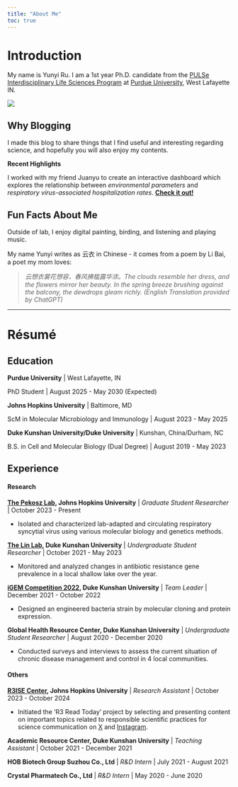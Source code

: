 ```yaml
---
title: "About Me"
toc: true
---
```


# Introduction

My name is Yunyi Ru. I am a 1st year Ph.D. candidate from the [PULSe Interdisciplinary Life Sciences Program](https://www.purdue.edu/gradschool/pulse/) at [Purdue University](https://www.purdue.edu/), West Lafayette IN. 

::: column-margin
![](figs/profilepic.JPG)
:::

## Why Blogging

I made this blog to share things that I find useful and interesting regarding science, and hopefully you will also enjoy my contents.

::: column-margin
**Recent Highlights**

I worked with my friend Juanyu to create an interactive dashboard which explores the relationship between *environmental parameters* and *respiratory virus-associated hospitalization rates*. [**Check it out!**](https://yunyi-ru.github.io/quarto-blog/projects/RESPweather_dashboard/)
:::

## Fun Facts About Me

Outside of lab, I enjoy digital painting, birding, and listening and playing music.

My name Yunyi writes as 云衣 in Chinese - it comes from a poem by Li Bai, a poet my mom loves:

> *云想衣裳花想容，春风拂槛露华浓。The clouds resemble her dress, and the flowers mirror her beauty. In the spring breeze brushing against the balcony, the dewdrops gleam richly. (English Translation provided by ChatGPT)*

------------------------------------------------------------------------

# Résumé

## Education

**Purdue University** \| West Lafayette, IN

PhD Student \| August 2025 - May 2030 (Expected)

**Johns Hopkins University** \| Baltimore, MD

ScM in Molecular Microbiology and Immunology \| August 2023 - May 2025

**Duke Kunshan University/Duke University** \| Kunshan, China/Durham, NC

B.S. in Cell and Molecular Biology (Dual Degree) \| August 2019 - May 2023

## Experience

#### Research

[**The Pekosz Lab**](https://pekoszlab.com/)**, Johns Hopkins University** \| *Graduate Student Researcher* \| October 2023 - Present

-   Isolated and characterized lab-adapted and circulating respiratory syncytial virus using various molecular biology and genetics methods.

[**The Lin Lab**](https://yajuanlin.github.io/)**, Duke Kunshan University** \| *Undergraduate Student Researcher* \| October 2021 - May 2023

-   Monitored and analyzed changes in antibiotic resistance gene prevalence in a local shallow lake over the year.

[**iGEM Competition 2022**](https://2022.igem.wiki/dku/index.html)**, Duke Kunshan University** \| *Team Leader* \| December 2021 - October 2022

-   Designed an engineered bacteria strain by molecular cloning and protein expression.

**Global Health Resource Center, Duke Kunshan University** \| *Undergraduate Student Researcher* \| August 2020 - December 2020

-   Conducted surveys and interviews to assess the current situation of chronic disease management and control in 4 local communities.

#### Others

[**R3ISE Center**](https://publichealth.jhu.edu/the-r3-center-for-innovation-in-science-education)**, Johns Hopkins University** \| *Research Assistant* \| October 2023 - October 2024

-   Initiated the 'R3 Read Today' project by selecting and presenting content on important topics related to responsible scientific practices for science communication on [X](https://twitter.com/R3_JHSPH) and [Instagram](https://www.instagram.com/r3_jhsph/).

**Academic Resource Center, Duke Kunshan University** \| *Teaching Assistant* \| October 2021 - December 2021

**HOB Biotech Group Suzhou Co., Ltd** \| *R&D Intern* \| July 2021 - August 2021

**Crystal Pharmatech Co., Ltd** \| *R&D Intern* \| May 2020 - June 2020
